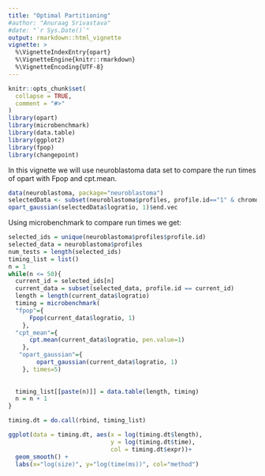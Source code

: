 ```yaml
---
title: "Optimal Partitioning"
#author: "Anuraag Srivastava"
#date: "`r Sys.Date()`"
output: rmarkdown::html_vignette
vignette: >
  %\VignetteIndexEntry{opart}
  %\VignetteEngine{knitr::rmarkdown}
  %\VignetteEncoding{UTF-8}
---
```


```r
knitr::opts_chunk$set(
  collapse = TRUE,
  comment = "#>"
)
library(opart)
library(microbenchmark)
library(data.table)
library(ggplot2)
library(fpop)
library(changepoint)
```

In this vignette we will use neuroblastoma data set to compare the run times of opart with Fpop and cpt.mean.

```r
data(neuroblastoma, package="neuroblastoma")
selectedData <- subset(neuroblastoma$profiles, profile.id=="1" & chromosome=="1")
opart_gaussian(selectedData$logratio, 1)$end.vec
```


Using microbenchmark to compare run times we get:

```r
selected_ids = unique(neuroblastoma$profiles$profile.id)
selected_data = neuroblastoma$profiles
num_tests = length(selected_ids)
timing_list = list()
n = 1
while(n <= 50){
  current_id = selected_ids[n]
  current_data = subset(selected_data, profile.id == current_id)
  length = length(current_data$logratio)
  timing = microbenchmark(
  "fpop"={
      Fpop(current_data$logratio, 1)
    },
  "cpt_mean"={
      cpt.mean(current_data$logratio, pen.value=1)
    },
   "opart_gaussian"={
        opart_gaussian(current_data$logratio, 1)
    }, times=5)
  
  
  timing_list[[paste(n)]] = data.table(length, timing)
  n = n + 1
}

timing.dt = do.call(rbind, timing_list)
```

```r
ggplot(data = timing.dt, aes(x = log(timing.dt$length), 
                             y = log(timing.dt$time), 
                             col = timing.dt$expr))+
  geom_smooth() +
  labs(x="log(size)", y="log(time(ms))", col="method")
```

